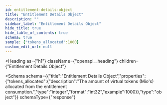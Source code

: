 ```yaml
---
id: entitlement-details-object
title: "Entitlement Details Object"
description: ""
sidebar_label: "Entitlement Details Object"
hide_title: true
hide_table_of_contents: true
schema: true
sample: {"tokens_allocated":1000}
custom_edit_url: null
---
```



<Heading
  as={"h1"}
  className={"openapi__heading"}
  children={"Entitlement Details Object"}
>
</Heading>





<Schema
  schema={{"title":"Entitlement Details Object","properties":{"tokens_allocated":{"description":"The amount of virtual tokens (Mio's) allocated from the entitlement consumption.","type":"integer","format":"int32","example":1000}},"type":"object"}}
  schemaType={"response"}
>
  
</Schema>
            